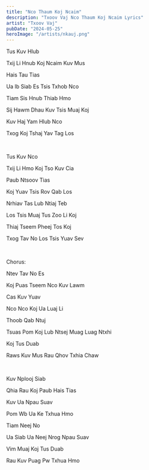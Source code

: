 ```yaml
---
title: "Nco Thaum Koj Ncaim"
description: "Txoov Vaj Nco Thaum Koj Ncaim Lyrics"
artist: "Txoov Vaj"
pubDate: "2024-05-25"
heroImage: "/artists/nkauj.png"
---
```


Tus Kuv Hlub

Txij Li Hnub Koj Ncaim Kuv Mus

Hais Tau Tias

Ua Ib Siab Es Tsis Txhob Nco

Tiam Sis Hnub Thiab Hmo

Sij Hawm Dhau Kuv Tsis Muaj Koj

Kuv Haj Yam Hlub Nco

Txog Koj Tshaj Yav Tag Los

<br />

Tus Kuv Nco

Txij Li Hmo Koj Tso Kuv Cia

Paub Ntsoov Tias

Koj Yuav Tsis Rov Qab Los

Nrhiav Tas Lub Ntiaj Teb

Los Tsis Muaj Tus Zoo Li Koj

Thiaj Tseem Pheej Tos Koj

Txog Tav No Los Tsis Yuav Sev

<br />

Chorus:

Ntev Tav No Es

Koj Puas Tseem Nco Kuv Lawm

Cas Kuv Yuav

Nco Nco Koj Ua Luaj Li

Thoob Qab Ntuj

Tsuas Pom Koj Lub Ntsej Muag Luag Ntxhi

Koj Tus Duab

Raws Kuv Mus Rau Qhov Txhia Chaw

<br />

Kuv Nplooj Siab

Qhia Rau Koj Paub Hais Tias

Kuv Ua Npau Suav

Pom Wb Ua Ke Txhua Hmo

Tiam Neej No

Ua Siab Ua Neej Nrog Npau Suav

Vim Muaj Koj Tus Duab

Rau Kuv Puag Pw Txhua Hmo
